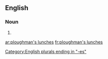 ==English==

===Noun===
{{head|en|noun plural form|head=[[ploughman]]'s [[lunch]]es}}

# {{plural of|ploughman's lunch|lang=en}}

[[Category:English plurals ending in "-es"]]

[[ar:ploughman's lunches]]
[[fr:ploughman's lunches]]